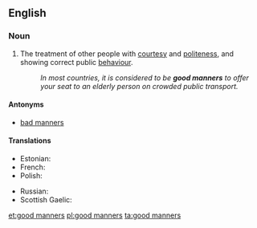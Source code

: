 ==English==

===Noun===
{{en-plural noun|head=[[good]] [[manners]]}}

# The treatment of other people with [[courtesy]] and [[politeness]], and showing correct public [[behaviour]].
#: ''In most countries, it is considered to be '''good manners''' to offer your seat to an elderly person on crowded public transport.''

====Antonyms====
* [[bad manners]]

====Translations====
{{trans-top|treatment of other people with courtesy and politeness}}
* Estonian: {{t-|et|head kombed}}
* French: {{t+|fr|bonnes manières|f|p}}
* Polish: {{t+|pl|dobre maniery}}
{{trans-mid}}
* Russian: {{t-|ru|хорошие манеры|f|p|tr=xoróšije manéry|sc=Cyrl}}
* Scottish Gaelic: {{t-|gd|modh|m|f}}
{{trans-bottom}}

[[et:good manners]]
[[pl:good manners]]
[[ta:good manners]]